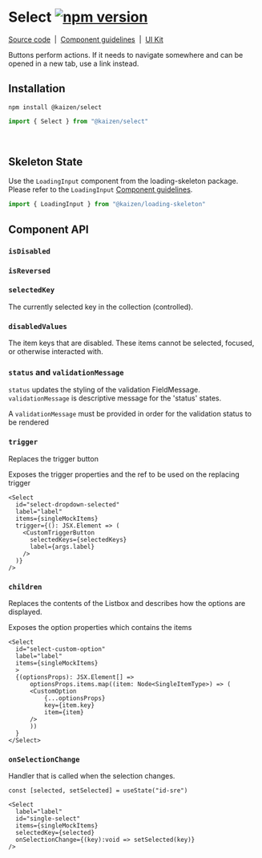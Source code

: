 <!-- Select.mdx -->



# Select [![npm version](https://flat.badgen.net/npm/v/@kaizen/select)](https://www.npmjs.com/package/@kaizen/select)

[Source code](https://github.com/cultureamp/kaizen-design-system/tree/master/packages/select)
&nbsp;|&nbsp;
[Component guidelines](https://cultureamp.design/components/select/)
&nbsp;|&nbsp;
[UI Kit](https://www.figma.com/file/eZKEE5kXbEMY3lx84oz8iN/%E2%9D%A4%EF%B8%8F-UI-Kit%3A-Heart?node-id=1929%3A25645&t=aMLAgyFcBCmUQ6rG-0)

Buttons perform actions. If it needs to navigate somewhere and can be opened in a new tab, use a link instead.

<Canvas>
  <Story id="components-select-select-doc-stories--base" height="500px" />
</Canvas>

## Installation

```
npm install @kaizen/select
```
```jsx
import { Select } from "@kaizen/select"
```

<br />

## Skeleton State

Use the `LoadingInput` component from the loading-skeleton package. Please refer to the `LoadingInput` [Component guidelines](https://cultureamp.design/components/loading-skeleton/).

```jsx
import { LoadingInput } from "@kaizen/loading-skeleton"
```
<Canvas>
  <Story id="components-select-select-doc-stories--skeleton-state"/>
</Canvas>

## Component API
<ArgsTable story="." />

### `isDisabled`

<Canvas>
  <Story id="components-select-select-doc-stories--disabled" />
</Canvas>

### `isReversed`

<Canvas>
  <Story id="components-select-select-doc-stories--reversed" />
</Canvas>

### `selectedKey`

The currently selected key in the collection (controlled).

<Canvas>
  <Story id="components-select-select-doc-stories--selected-key" height="500px" />
</Canvas>

### `disabledValues`

The item keys that are disabled. These items cannot be selected, focused, or otherwise interacted with.

<Canvas>
  <Story id="components-select-select-doc-stories--disabled-value" height="500px" />
</Canvas>

### `status` and `validationMessage`

`status` updates the styling of the validation FieldMessage.
`validationMessage` is descriptive message for the 'status' states.

A `validationMessage` must be provided in order for the validation status to be rendered

<Canvas>
  <Story id="components-select-select-doc-stories--validation" />
</Canvas>


### `trigger`
Replaces the trigger button

Exposes the trigger properties and the ref to be used on the replacing trigger 

```tsx
<Select
  id="select-dropdown-selected"
  label="label"
  items={singleMockItems}
  trigger={(): JSX.Element => (
    <CustomTriggerButton
      selectedKeys={selectedKeys}
      label={args.label}
    />
  )}
/>
```

### `children`
Replaces the contents of the Listbox and describes how the options are displayed.

Exposes the option properties which contains the items

```tsx
<Select
  id="select-custom-option"
  label="label"
  items={singleMockItems}
  >
  {(optionsProps): JSX.Element[] =>
      optionsProps.items.map((item: Node<SingleItemType>) => (
      <CustomOption
          {...optionsProps}
          key={item.key}
          item={item}
      />
      ))
  }
</Select>
```

### `onSelectionChange`
Handler that is called when the selection changes.

```tsx
const [selected, setSelected] = useState("id-sre")

<Select
  label="label"
  id="single-select"
  items={singleMockItems}
  selectedKey={selected}
  onSelectionChange={(key):void => setSelected(key)}
/>
```
